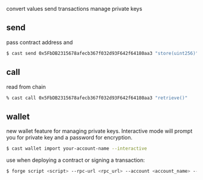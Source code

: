 convert values
send transactions
manage private keys

## send

pass contract address and

```sh
$ cast send 0x5FbDB2315678afecb367f032d93F642f64180aa3 "store(uint256)" 123 --rpc-url $RPC_URL --private-key $PRIVATE_KEY
```

## call

read from chain

```sh
% cast call 0x5FbDB2315678afecb367f032d93F642f64180aa3 "retrieve()"
```

## wallet

new wallet feature for managing private keys. Interactive mode will prompt you for private key and a password for encryption.

```sh
$ cast wallet import your-account-name --interactive
```

use when deploying a contract or signing a transaction:

```sh
$ forge script <script> --rpc-url <rpc_url> --account <account_name> --sender <address> --broadcast
```
